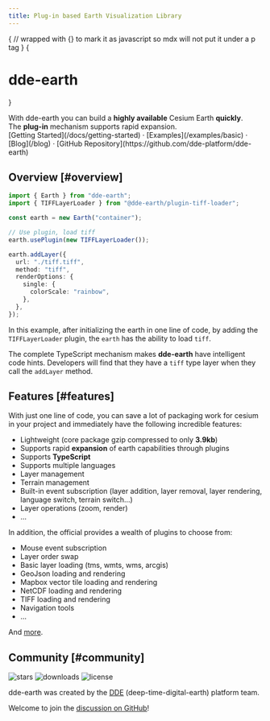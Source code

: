 ```yaml
---
title: Plug-in based Earth Visualization Library
---
```



{
// wrapped with {} to mark it as javascript so mdx will not put it under a p tag
}
{<h1 className="text-center text-4xl tracking-tighter font-extrabold md:text-5xl mt-8">dde-earth</h1>}

<Bleed>
  <Features/>
</Bleed>

<Callout emoji="✅">
  With dde-earth you can build a <strong>highly available</strong> Cesium Earth <strong>quickly</strong>.<br/>
  The <strong>plug-in</strong> mechanism supports rapid expansion.
</Callout>

<div className="mt-16 mb-20 text-center">
  [Getting Started](/docs/getting-started) · [Examples](/examples/basic) · [Blog](/blog) · [GitHub Repository](https://github.com/dde-platform/dde-earth)
</div>

## Overview [#overview]

```ts
import { Earth } from "dde-earth";
import { TIFFLayerLoader } from "@dde-earth/plugin-tiff-loader";

const earth = new Earth("container");

// Use plugin, load tiff
earth.usePlugin(new TIFFLayerLoader());

earth.addLayer({
  url: "./tiff.tiff",
  method: "tiff",
  renderOptions: {
    single: {
      colorScale: "rainbow",
    },
  },
});
```
In this example, after initializing the earth in one line of code, by adding the `TIFFLayerLoader` plugin, the `earth` has the ability to load `tiff`.

The complete TypeScript mechanism makes **dde-earth** have intelligent code hints. Developers will find that they have a `tiff` type layer when they call the `addLayer` method.

## Features [#features]

With just one line of code, you can save a lot of packaging work for cesium in your project and immediately have the following incredible features:

- Lightweight (core package gzip compressed to only **3.9kb**)
- Supports rapid **expansion** of earth capabilities through plugins
- Supports **TypeScript**
- Supports multiple languages
- Layer management
- Terrain management
- Built-in event subscription (layer addition, layer removal, layer rendering, language switch, terrain switch…)
- Layer operations (zoom, render)
- …

In addition, the official provides a wealth of plugins to choose from:

- Mouse event subscription
- Layer order swap
- Basic layer loading (tms, wmts, wms, arcgis)
- GeoJson loading and rendering
- Mapbox vector tile loading and rendering
- NetCDF loading and rendering
- TIFF loading and rendering
- Navigation tools
- …

And [more](/docs/getting-started).

## Community [#community]

<p className="flex h-6 mt-4 gap-2">
  <img alt="stars" src="https://badgen.net/github/stars/dde-platform/dde-earth" />
  <img alt="downloads" src="https://badgen.net/npm/dt/dde-earth" />
  <img alt="license" src="https://badgen.net/npm/license/dde-earth" />
</p>

dde-earth was created by the [DDE](https://github.com/dde-platform) (deep-time-digital-earth) platform team.

Welcome to join the [discussion on GitHub](https://github.com/dde-platform/dde-earth/discussions)!